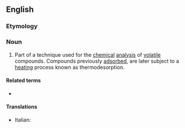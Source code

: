 ==English==

===Etymology===
{{prefix|thermo|desorption|lang=en}}

===Noun===
{{en-noun}}

# {{lb|en|chemistry|analytical chemistry}} Part of a technique used for the [[chemical]] [[analysis]] of [[volatile]] compounds. Compounds previously [[adsorbed]], are later subject to a [[heating]] process known as thermodesorption.

====Related terms====
* {{l|en|thermodesorber}}

====Translations====
{{trans-top}}
* Italian: {{t|it|termodesorbimento|m}}
{{trans-mid}}
{{trans-bottom}}